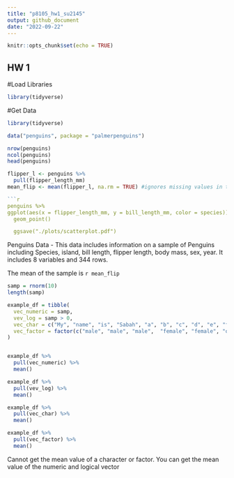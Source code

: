 ```yaml
---
title: "p8105_hw1_su2145"
output: github_document
date: "2022-09-22"
---
```


```r
knitr::opts_chunk$set(echo = TRUE)
```

## HW 1

#Load Libraries 
```r
library(tidyverse)


```
#Get Data 
```r
library(tidyverse)

data("penguins", package = "palmerpenguins")

nrow(penguins)
ncol(penguins)
head(penguins)

flipper_l <- penguins %>%
  pull(flipper_length_mm)
mean_flip <- mean(flipper_l, na.rm = TRUE) #ignores missing values in the mean calculation 

```r

penguins %>%
ggplot(aes(x = flipper_length_mm, y = bill_length_mm, color = species)) + 
  geom_point() 

  ggsave("./plots/scatterplot.pdf")

```

Penguins Data - This data includes information on a sample of Penguins including Species, island, bill length, flipper length, body mass, sex, year. It includes 8 variables and 344 rows. 


The mean of the sample is `r mean_flip`

```r
samp = rnorm(10) 
length(samp)

example_df = tibble(
  vec_numeric = samp,
  vev_log = samp > 0,
  vec_char = c("My", "name", "is", "Sabah", "a", "b", "c", "d", "e", "f"),
  vec_factor = factor(c("male", "male", "male",  "female", "female", "other", "other", "other", "other", "other"))
)


example_df %>%
  pull(vec_numeric) %>%
  mean()

example_df %>%
  pull(vev_log) %>%
  mean() 

example_df %>%
  pull(vec_char) %>%
  mean() 

example_df %>%
  pull(vec_factor) %>%
  mean() 


```
Cannot get the mean value of a character or factor. You can get the mean value of the numeric and logical vector 

